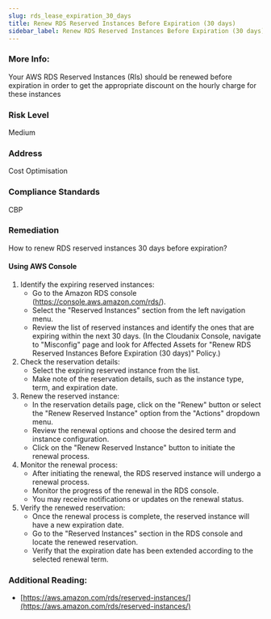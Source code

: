 ```yaml
---
slug: rds_lease_expiration_30_days
title: Renew RDS Reserved Instances Before Expiration (30 days)
sidebar_label: Renew RDS Reserved Instances Before Expiration (30 days)
---
```


### More Info:

Your AWS RDS Reserved Instances (RIs) should be renewed before expiration in order to get the appropriate discount on the hourly charge for these instances

### Risk Level

Medium

### Address

Cost Optimisation

### Compliance Standards

CBP

### Remediation

How to renew RDS reserved instances 30 days before expiration?

#### Using AWS Console

1. Identify the expiring reserved instances:
   - Go to the Amazon RDS console (https://console.aws.amazon.com/rds/).
   - Select the "Reserved Instances" section from the left navigation menu.
   - Review the list of reserved instances and identify the ones that are expiring within the next 30 days.
     (In the Cloudanix Console, navigate to "Misconfig" page and look for Affected Assets for "Renew RDS Reserved Instances Before Expiration (30 days)" Policy.)
2. Check the reservation details:
   - Select the expiring reserved instance from the list.
   - Make note of the reservation details, such as the instance type, term, and expiration date.
3. Renew the reserved instance:
   - In the reservation details page, click on the "Renew" button or select the "Renew Reserved Instance" option from the "Actions" dropdown menu.
   - Review the renewal options and choose the desired term and instance configuration.
   - Click on the "Renew Reserved Instance" button to initiate the renewal process.
4. Monitor the renewal process:
   - After initiating the renewal, the RDS reserved instance will undergo a renewal process.
   - Monitor the progress of the renewal in the RDS console.
   - You may receive notifications or updates on the renewal status.
5. Verify the renewed reservation:
   - Once the renewal process is complete, the reserved instance will have a new expiration date.
   - Go to the "Reserved Instances" section in the RDS console and locate the renewed reservation.
   - Verify that the expiration date has been extended according to the selected renewal term.

### Additional Reading:

- [https://aws.amazon.com/rds/reserved-instances/](https://aws.amazon.com/rds/reserved-instances/) 

